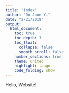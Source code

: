 ```yaml
---
title: "Index"
author: "Do-Joon Yi"
date: "2/21/2019"
output: 
  html_document:
    toc: true
    toc_depth: 3
    toc_float: 
      collapse: false
      smooth_scroll: false
    number_sections: true
    theme: united 
    highlight: tango
    code_folding: show
---
```


Hello, Website!
